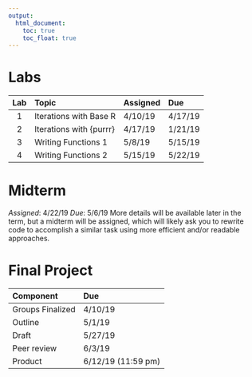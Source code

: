 ```yaml
---
output:
  html_document:
    toc: true
    toc_float: true
---
```


# Labs

|**Lab** | **Topic**                          | **Assigned** | **Due** | 
|:------:| :----------------------------------| :------------| :-------| 
| 1      | Iterations with Base R             | 4/10/19      | 4/17/19 | 
| 2      | Iterations with {purrr}            | 4/17/19      | 1/21/19 |
| 3      | Writing Functions 1                | 5/8/19       | 5/15/19 | 
| 4      | Writing Functions 2                | 5/15/19      | 5/22/19 | 

# Midterm
*Assigned*: 4/22/19
*Due*: 5/6/19
More details will be available later in the term, but a midterm will be 
assigned, which will likely ask you to rewrite code to accomplish a similar 
task using more efficient and/or readable approaches.

# Final Project

|**Component** | **Due** | 
|:-------------|:--------| 
| Groups Finalized | 4/10/19|
| Outline  | 5/1/19 | 
| Draft        | 5/27/19 | 
| Peer review  | 6/3/19 | 
| Product     | 6/12/19 (11:59 pm) | 